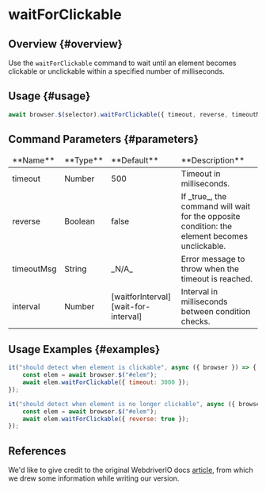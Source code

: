 
# waitForClickable

## Overview {#overview}

Use the `waitForClickable` command to wait until an element becomes clickable or unclickable within a specified number of milliseconds.

## Usage {#usage}

```javascript
await browser.$(selector).waitForClickable({ timeout, reverse, timeoutMsg, interval });
```

## Command Parameters {#parameters}

<table>
<thead>
<tr><td>**Name**</td><td>**Type**</td><td>**Default**</td><td>**Description**</td></tr>
</thead>
<tbody>
<tr><td>timeout</td><td>Number</td><td>500</td><td>Timeout in milliseconds.</td></tr>
<tr><td>reverse</td><td>Boolean</td><td>false</td><td>If _true_, the command will wait for the opposite condition: the element becomes unclickable.</td></tr>
<tr><td>timeoutMsg</td><td>String</td><td>_N/A_</td><td>Error message to throw when the timeout is reached.</td></tr>
<tr><td>interval</td><td>Number</td><td>[waitforInterval][wait-for-interval]</td><td>Interval in milliseconds between condition checks.</td></tr>

</tbody>
</table>

## Usage Examples {#examples}

```javascript
it("should detect when element is clickable", async ({ browser }) => {
    const elem = await browser.$("#elem");
    await elem.waitForClickable({ timeout: 3000 });
});

it("should detect when element is no longer clickable", async ({ browser }) => {
    const elem = await browser.$("#elem");
    await elem.waitForClickable({ reverse: true });
});
```

## References

We'd like to give credit to the original WebdriverIO docs [article](https://webdriver.io/docs/api/element/waitForClickable), from which we drew some information while writing our version.

[wait-for-interval]: ../../../config/browsers#wait_interval
